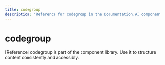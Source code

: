 ```yaml
---
title: codegroup
description: "Reference for codegroup in the Documentation.AI component library."
---
```


# codegroup

[Reference] codegroup is part of the component library. Use it to structure content consistently and accessibly.
